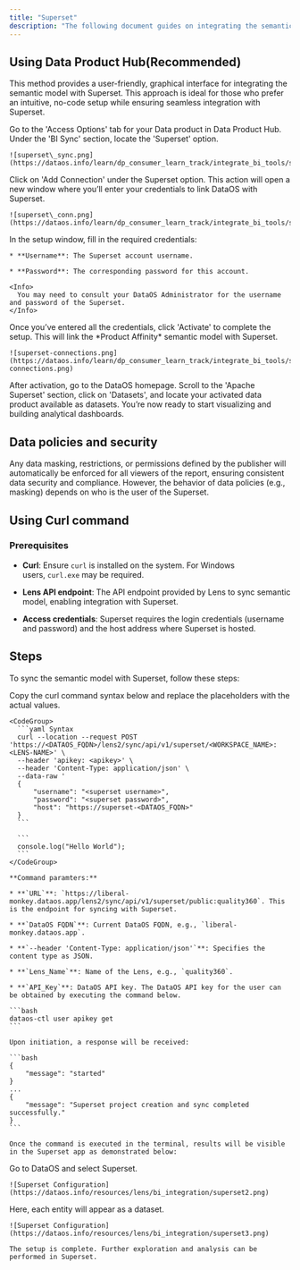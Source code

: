 ```yaml
---
title: "Superset"
description: "The following document guides on integrating the semantic model with Superset."
---
```


## Using Data Product Hub(Recommended)

This method provides a user-friendly, graphical interface for integrating the semantic model with Superset. This approach is ideal for those who prefer an intuitive, no-code setup while ensuring seamless integration with Superset.

<Steps>
  <Step title="Access Superset Integration" titleSize="h2">
    Go to the 'Access Options' tab for your Data product in Data Product Hub. Under the 'BI Sync' section, locate the 'Superset' option.

    ![superset\_sync.png](https://dataos.info/learn/dp_consumer_learn_track/integrate_bi_tools/superset/superset_sync.png)
  </Step>

  <Step title="Initiate the Connection" titleSize="h2">
    Click on 'Add Connection' under the Superset option. This action will open a new window where you’ll enter your credentials to link DataOS with Superset.

    ![superset\_conn.png](https://dataos.info/learn/dp_consumer_learn_track/integrate_bi_tools/superset/superset_conn.png)
  </Step>

  <Step title="Enter Superset Credentials" titleSize="h2">
    In the setup window, fill in the required credentials:

    * **Username**: The Superset account username.

    * **Password**: The corresponding password for this account.

    <Info>
      You may need to consult your DataOS Administrator for the username and password of the Superset.
    </Info>
  </Step>

  <Step title="Activate the Data Product" titleSize="h2">
    Once you’ve entered all the credentials, click 'Activate' to complete the setup. This will link the *Product Affinity* semantic model with Superset.

    ![superset-connections.png](https://dataos.info/learn/dp_consumer_learn_track/integrate_bi_tools/superset/superset-connections.png)
  </Step>

  <Step title="Access Data Product in Superset" titleSize="h2">
    After activation, go to the DataOS homepage. Scroll to the 'Apache Superset' section, click on 'Datasets', and locate your activated data product available as datasets. You’re now ready to start visualizing and building analytical dashboards.
  </Step>
</Steps>

## Data policies and security

Any data masking, restrictions, or permissions defined by the publisher will automatically be enforced for all viewers of the report, ensuring consistent data security and compliance. However, the behavior of data policies (e.g., masking) depends on who is the user of the Superset.

## Using Curl command

### **Prerequisites**

* **Curl**: Ensure `curl` is installed on the system. For Windows users, `curl.exe` may be required.

* **Lens API endpoint**: The API endpoint provided by Lens to sync semantic model, enabling integration with Superset.

* **Access credentials**: Superset requires the login credentials (username and password) and the host address where Superset is hosted.&#x20;

## Steps

To sync the semantic model with Superset, follow these steps:

<Steps>
  <Step title="Run the curl command" titleSize="h2">
    Copy the curl command syntax below and replace the placeholders with the actual values.

    <CodeGroup>
      ```yaml Syntax
      curl --location --request POST 'https://<DATAOS_FQDN>/lens2/sync/api/v1/superset/<WORKSPACE_NAME>:<LENS-NAME>' \
      --header 'apikey: <apikey>' \
      --header 'Content-Type: application/json' \
      --data-raw '
      {
          "username": "<superset username>",
          "password": "<superset password>",
          "host": "https://superset-<DATAOS_FQDN>"
      }
      ```

      ```
      console.log("Hello World");
      ```
    </CodeGroup>

    **Command paramters:**

    * **`URL`**: `https://liberal-monkey.dataos.app/lens2/sync/api/v1/superset/public:quality360`. This is the endpoint for syncing with Superset.

    * **`DataOS FQDN`**: Current DataOS FQDN, e.g., `liberal-monkey.dataos.app`.

    * **`--header 'Content-Type: application/json'`**: Specifies the content type as JSON.

    * **`Lens_Name`**: Name of the Lens, e.g., `quality360`.

    * **`API_Key`**: DataOS API key. The DataOS API key for the user can be obtained by executing the command below.

    ```bash
    dataos-ctl user apikey get
    ```

    Upon initiation, a response will be received:

    ```bash
    {
        "message": "started"
    }
    ...
    {
        "message": "Superset project creation and sync completed successfully."
    }
    ```

    Once the command is executed in the terminal, results will be visible in the Superset app as demonstrated below:
  </Step>

  <Step title="Go to DataOS" titleSize="h2">
    Go to DataOS and select Superset.

    ![Superset Configuration](https://dataos.info/resources/lens/bi_integration/superset2.png)
  </Step>

  <Step title=" Navigate to Datasets tab" titleSize="h2">
    Here, each entity will appear as a dataset.

    ![Superset Configuration](https://dataos.info/resources/lens/bi_integration/superset3.png)

    The setup is complete. Further exploration and analysis can be performed in Superset.
  </Step>
</Steps>

##